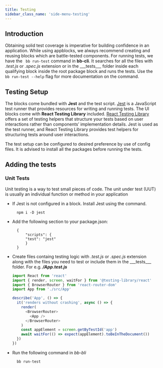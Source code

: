 ```yaml
---
title: Testing
sidebar_class_name: 'side-menu-testing'
---
```


## Introduction

Obtaining solid test coverage is imperative for building confidence in an application. While using appblocks, we always recommend creating and reusing blocks which are battle-tested components. For running tests, we have the ` bb run-test` command in **bb-cli**. It searches for all the files with _.test.js_ or _.spec.js_ extension or in the \_\_\_tests\_\_\_ folder inside each qualifying block inside the root package block and runs the tests. Use the ` bb run-test --help` flag for more documentation on the command.

## Testing Setup

The blocks come bundled with **Jest** and the test script. [Jest](https://jestjs.io/) is a JavaScript test runner that provides resources for writing and running tests. The UI blocks come with **React Testing Library** included. [React Testing Library](https://testing-library.com/docs/react-testing-library/intro/) offers a set of testing helpers that structure your tests based on user interactions rather than components’ implementation details. Jest is used as the test runner, and React Testing Library provides test helpers for structuring tests around user interactions.

The test setup can be configured to desired preference by use of config files. It is advised to install all the packages before running the tests.

## Adding the tests

### Unit Tests

Unit testing is a way to test small pieces of code. The unit under test (UUT) is usually an individual function or method in your application

- If Jest is not configured in a block. Install Jest using the command.

        npm i -D jest

- Add the following section to your package.json:

        {
            "scripts": {
            "test": "jest"
            }
        }

- Create files containg testing logic with _.test.js_ or _.spec.js_ extension along with the files you need to test or include them in the \_\_\_tests\_\_\_ folder. For e.g. **_/App.test.js_**

  ```js
  import React from 'react'
  import { render, screen, waitFor } from '@testing-library/react'
  import { BrowserRouter } from 'react-router-dom'
  import App from './src/App'

  describe('App', () => {
    it('renders without crashing', async () => {
      render(
        <BrowserRouter>
          <App />
        </BrowserRouter>
      )
      const appElement = screen.getByTestId('app')
      await waitFor(() => expect(appElement).toBeInTheDocument())
    })
  })
  ```

- Run the following command in _bb-bli_

        bb run-test
